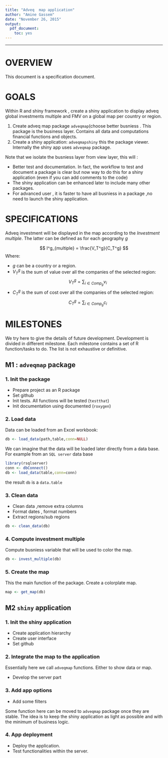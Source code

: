 ```yaml
---
title: "Adveq  map application"
author: "Amine Gassem"
date: "November 26, 2015"
output: 
  pdf_document: 
    toc: yes
---
```


----------------

# OVERVIEW

This document is a specification document. 

# GOALS

Within R and shiny framework , create a shiny application to display adveq global investments multiple and FMV on a global map per country or region. 

1. Create adveq map package `adveqmap`(choose better busniess . This package is the business layer. 
Contains all data and computations financial functions and objects.
2. Create a shiny application: `adveqmapshiny` this the package viewer. Internally the shiny app uses `adveqmap` package. 

Note that we isolate the busniess layer from view layer, this will :

* Better test and documentation. In fact, the workflow to test and document a package is clear but now way to do this for a shiny application (even if you can add comments to the code)
* The shiny application can be enhanced later to include many other packages.
* For advanced user , it is faster to have all busniess in a package ,no need to launch the shiny application. 

# SPECIFICATIONS

Adveq investment will be displayed in the map according  to the *Investment multiple*. The latter can be defined as for each geography $g$

$$ I^g_{multiple} = \frac{V_T^g}{C_T^g} $$
Where:

* $g$ can be a country or a region.
* $V_T^g$ is the sum of value over all the companies of the selected region:  $$V_T^g=\sum_{i \in Comp_g}{v_i}$$
* $C_T^g$ is the sum of cost over all the companies of the selected region:  $$C_T^g=\sum_{i \in Comp_g}{c_i}$$



# MILESTONES

We try here to give the details of future development. Development is divided in different milestone.
Each milestone contains a set of R function/tasks to do. The list is not exhaustive or definitive. 

## M1 : `adveqmap` package

### 1. Init the  package

  - Prepare project as an R package
  - Set github 
  - Init tests. All functions will be tested (`testthat`) 
  - Init documentation using documented (`roxygen`)
  
### 2. Load data 

Data can be loaded from an Excel workbook:

```r

db <- load_data(path,table,conn=NULL)

```
We can imagine that the data will be loaded later directly from a data base. 
For example from an `SQL server` data base

```r
library(rsqlserver)
conn <- dbConnect()
db <- load_data(table,conn=conn)

```
the result `db` is a `data.table`

### 3. Clean data 

* Clean data ,remove extra columns
* Format dates , format numbers
* Extract regions/sub regions 


```r
db <- clean_data(db)
```

### 4. Compute investment multiple 

Compute busniess variable that will be used to color the map.

```r
db <- invest_multiple(db)
```

### 5. Create the map 

This the main function of the package.  Create a colorplate map.

```r
map <- get_map(db)

```

## M2 `shiny` application

### 1. Init the shiny application 

* Create application hierarchy 
* Create user interface 
* Set github

### 2. Integrate the map to the application

Essentially here we call `adveqmap` functions. Either to show data or map.

* Develop the server part

### 3. Add app options 

* Add some filters 

Some function here can be moved to `adveqmap` package once they are stable.
The idea is to keep the shiny application as light as possible and with the minimum of business logic.


### 4. App deployment

* Deploy the application.
* Test functionalities within the server.


